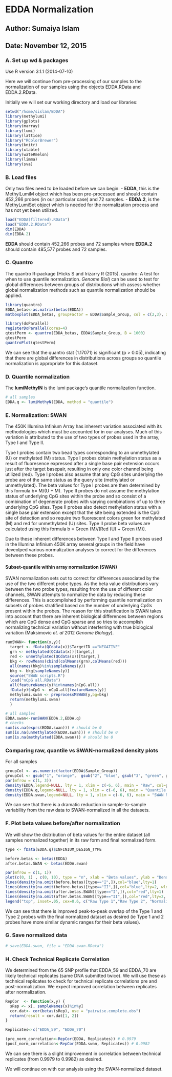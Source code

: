 EDDA Normalization 
========================================================
## Author: Sumaiya Islam
## Date: November 12, 2015


### A. Set up wd & packages

Use R version 3.1.1 (2014-07-10)

Here we will continue from pre-processing of our samples to the normalization of our samples using the objects EDDA.RData and EDDA.2.RData.

Initially we will set our working directory and load our libraries:
```r
setwd("/home/sislam/EDDA")
library(methylumi)
library(gplots)
library(marray)
library(lumi)
library(lattice)
library("RColorBrewer")
library(knitr)
library(xtable)
library(wateRmelon)
library(limma)
library(sva)
```

### B. Load files

Only two files need to be loaded before we can begin:
- **EDDA**, this is the MethylLumiM object which has been pre-processed and should contain 452,266 probes (in our particular case) and 72 samples.
- **EDDA.2**, is the MethyLumiSet object which is needed for the normalization process and has not yet been utilized.

```r
load("EDDA(filtered).RData")
load("EDDA.2.RData")
dim(EDDA)
dim(EDDA.2)
```
**EDDA** should contain 452,266 probes and 72 samples where **EDDA.2** should contain 485,577 probes and 72 samples.


### C. Quantro

The quantro R-package (Hicks S and Irizarry R (2015). quantro: A test for when to use quantile normalization. *Genome Biol*) can be used to test for global differences between groups of distributions which assess whether global normalization methods such as quantile normalization should be applied.

```r
library(quantro)
EDDA_betas<-as.matrix(betas(EDDA))
matboxplot(EDDA_betas, groupFactor = EDDA$Sample_Group, col = c(2,3), xaxt = "n",main = "Beta Values")
```



```r
library(doParallel)
registerDoParallel(cores=4)
qtestPerm <- quantro(EDDA_betas, EDDA$Sample_Group, B = 1000)
qtestPerm
quantroPlot(qtestPerm)

```

We can see that the quantro stat (1.17071) is significant (p > 0.05), indicating that there are global differences in distributions across groups so quantile normalization is appropriate for this dataset.



### D. Quantile normalization

 The **lumiMethylN** is the lumi package's quantile normalization function.

```r
# all samples
EDDA.q <- lumiMethyN(EDDA, method = "quantile")
```

### E. Normalization: SWAN

The 450K Illumina Infinium Array has inherent variation associated with its methodologies which must be accounted for in our analyses. Much of this variation is attributed to the use of two types of probes used in the array, Type I and Type II.

Type I probes contain two bead types corresponding to an unmethylated (U) or methylated (M) status. Type I probes obtain methylation status as a result of fluoresence expressed after a single base pair extension occurs just after the target basepair, resulting in only one color channel being utilized (red). Type I probes also assume that any CpG sites underlying the probe are of the same status as the query site (methylated or unmethylated). The beta values for Type I probes are then determined by this formula b= M/(U + M). Type II probes do not assume the methylation status of underlying CpG sites within the probe and so consist of a combination of degenerate probes with varying combinations of up to three underlying CpG sites. Type II probes also detect methylation status with a single base pair extension except that the site being extended is the CpG site of detection and so require two fluorescent colors green for methylated (M) and red for unmethylated (U) sites. Type II probe beta values are calculated using this formula b = Green (M)/(Red (U) + Green (M)). 

Due to these inherent differences between Type I and Type II probes used in the Illumina Infinium 450K array several groups in the field have deveolped various normalization analyses to correct for the differences between these probes. 

#### Subset-quantile within array normalization (SWAN)

SWAN normalization sets out to correct for differences associated by the use of the two different probe types. As the beta value distributions vary between the two probe types, resulting from the use of different color channels, SWAN attempts to normalize the data by reducing these differences. This is accomplished by performing quantile normalization on subsets of probes stratified based on the number of underlying CpGs present within the probes. The reason for this stratification is SWAN takes into account that there are inherent biological differences between regions which are CpG dense and CpG sparse and so tries to accomplish normalizing technical variation without interferring with true biological variation (Maksimovic *et. al* 2012 *Genome Biology*). 


```r
runSWAN<- function(x,y){
  target <- fData(QCdata(x))$TargetID =="NEGATIVE"
  grn <- methylated(QCdata(x))[target,]
  red <- unmethylated(QCdata(x))[target,]
  bkg <- rowMeans(cbind(colMeans(grn),colMeans(red)))
  all(names(bkg)%in%sampleNames(y)) 
  bkg <- bkg[sampleNames(y)]
  source("SWAN scripts.R")
  load("nCpG all.RData")
  all(featureNames(y)%in%names(nCpG.all))
  fData(y)$nCpG <- nCpG.all[featureNames(y)]
  methylumi.swan <- preprocessMSWAN(y,bg=bkg)
  return(methylumi.swan)
  }

# all samples
EDDA.swan<-runSWAN(EDDA.2,EDDA.q)
# checks
sum(is.na(exprs(EDDA.swan))) # should be 0
sum(is.na(unmethylated(EDDA.swan))) # should be 0
sum(is.na(methylated(EDDA.swan))) # should be 0
```

### Comparing raw, quantile vs SWAN-normalized density plots

For all samples
```r

groupCol <- as.numeric(factor(EDDA$Sample_Group))
groupCol <- gsub("1", "orange",  gsub("2", "blue", gsub("3", "green", groupCol)))
par(mfrow = c(1, 3))
density(EDDA,legend=NULL, lty = 1, xlim = c(-6, 6), main = "Raw", col=groupCol)
density(EDDA.q,legend=NULL, lty = 1, xlim = c(-6, 6), main = "Quantile Normalized", col=groupCol)
density(EDDA.swan,legend=NULL, lty = 1, xlim = c(-6, 6), main = "SWAN Normalized", col=groupCol)
```


We can see that there is a dramatic reduction in sample-to-sample variability from the raw data to SWAN-normalized in all the datasets. 

 
### F. Plot beta values before/after normalization

We will show the distribution of beta values for the entire dataset (all samples normalized together) in its raw form and final normalized form.

```r
type <- fData(EDDA.q)$INFINIUM_DESIGN_TYPE

before.betas <- betas(EDDA)
after.betas.SWAN <- betas(EDDA.swan)

par(mfrow = c(1, 1))
plot(c(0, 1) , c(0, 10), type = "n", xlab = "Beta values", ylab = "Density")
lines(density(na.omit(before.betas)[type=="I",]),col="blue",lty=1)
lines(density(na.omit(before.betas)[type=="II",]),col="blue",lty=2, wld=1.5)
lines(density(na.omit(after.betas.SWAN)[type=="I",]),col="red",lty=1)
lines(density(na.omit(after.betas.SWAN)[type=="II",]),col="red",lty=2, lwd=1.5)
legend("top", inset=.05, cex=0.6, c("Raw Type 1","Raw Type 2", "Normalized Type 1", "Normalized Type 2"), col=c("blue","blue","red", "red"), lty=c(1,2,1,2), horiz=FALSE)
```

We can see that there is improved peak-to-peak overlap of the Type 1 and Type 2 probes with the final normalized dataset as desired (ie Type 1 and 2 probes have more similar dynamic ranges for their beta values). 

### G. Save normalized data

```r
# save(EDDA.swan, file = "EDDA.swan.RData")
```


### H. Check Technical Replicate Correlation

We determined from the 65 SNP profile that EDDA_59 and EDDA_70 are likely technical replicates (same DNA submitted twice). We will use these as technical replicates to check for technical replicate correlations pre and post-normalization. We expect improved correlation between replicates after normalization. 


```r
RepCor  <- function(x,y) {
  sRep <- x[, sampleNames(x)%in%y]
  cor.dat<- cor(betas(sRep), use = "pairwise.complete.obs")
  return(result = cor.dat[1, 2])
}

Replicates<-c("EDDA_59", "EDDA_70")

(pre_norm_correlation<-RepCor(EDDA, Replicates)) # 0.9979
(post_norm_correlation<-RepCor(EDDA.swan, Replicates)) # 0.9982

```

We can see there is a slight improvement in correlation between technical replicates (from 0.9979 to 0.9982) as desired. 

We will continue on with our analysis using the SWAN-normalized dataset.